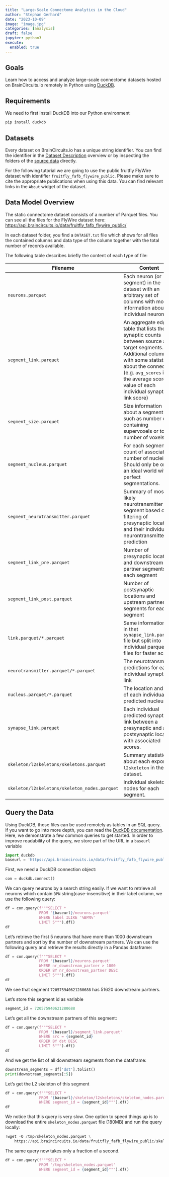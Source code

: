 ```yaml
---
title: "Large-Scale Connectome Analytics in the Cloud"
author: "Stephan Gerhard"
date: "2023-10-09"
image: "image.jpg"
categories: [analysis]
draft: false
jupyter: python3
execute: 
  enabled: true
---
```


## Goals

Learn how to access and analyze large-scale connectome datasets hosted on BrainCircuits.io remotely in Python using [DuckDB](https://duckdb.org/).


## Requirements

We need to first install DuckDB into our Python environment

```python
pip install duckdb
```

## Datasets

Every dataset on BrainCircuits.io has a unique string identifier. You can find the identifier in the [Dataset Description](https://braincircuits.io/dataset_description/) overview or by inspecting the folders of the [source data](https://api.braincircuits.io/data/) directly.

For the following tutorial we are going to use the public fruitfly FlyWire dataset with identifier `fruitfly_fafb_flywire_public`. Please make sure to cite the appropriate publications when using this data. You can find relevant links in the `About` widget of the dataset.

## Data Model Overview

The static connectome dataset consists of a number of Parquet files. You can see all the files for the FlyWire dataset here: [https://api.braincircuits.io/data/fruitfly_fafb_flywire_public/](https://api.braincircuits.io/data/fruitfly_fafb_flywire_public/)

In each dataset folder, you find a `DATASET.txt` file which shows for all files the contained columns and data type of the column together with the total number of records available.

The following table describes briefly the content of each type of file:

| Filename  | Content  |
|--------|--------|
| `neurons.parquet`  | Each neuron (or segment) in the dataset with an arbitrary set of columns with more information about individual neurons   |
| `segment_link.parquet`   | An aggregate edge table that lists the synaptic counts between source and target segments. Additional columns with some statistics about the connection (e.g. `avg_scores` is the average score value of each individual synaptic link score)    |
| `segment_size.parquet`   | Size information about a segment such as number of containing supervoxels or total number of voxels |
| `segment_nucleus.parquet`   | For each segment a count of associated number of nuclei. Should only be one in an ideal world with perfect segmentations. |
| `segment_neurotransmitter.parquet`   | Summary of most likely neurotransmitter per segment based on filtering of presynaptic locations and their individual neurontransmitter prediction  |
| `segment_link_pre.parquet`   | Number of presynaptic locations and downstream partner segments for each segment |
| `segment_link_post.parquet`   | Number of postsynaptic locations and upstream partner segments for each segment |
| `link.parquet/*.parquet` | Same information as in thet `synapse_link.parquet` file but split into individual parquet files for faster access |
| `neurotransmitter.parquet/*.parquet` | The neurotransmitter predictions for each individual synaptic link |
| `nucleus.parquet/*.parquet` | The location and size of each individual predicted nucleus |
| `synapse_link.parquet`   | Each individual predicted synaptic link between a presynaptic and a postsynaptic location with associated scores. |
| `skeleton/l2skeletons/skeletons.parquet` | Summary statistics about each exported `l2skeleton` in the dataset.  |
| `skeleton/l2skeletons/skeleton_nodes.parquet` | Individual skeleton nodes for each segment.  |

## Query the Data

Using DuckDB, those files can be used remotely as tables in an SQL query. If you want to go into more depth, you can read the [DuckDB documentation](https://duckdb.org/docs). Here, we demonstrate a few common queries to get started. In order to improve readability of the query, we store part of the URL in a `baseurl` variable

```python
import duckdb
baseurl = 'https://api.braincircuits.io/data/fruitfly_fafb_flywire_public'
```

First, we need a DuckDB connection object:

```python
con = duckdb.connect()
```

We can query neurons by a search string easily. If we want to retrieve all neurons which contain `BPN` string(case-insensitive) in their label column, we use the following query:

```python
df = con.query(f"""SELECT * 
               FROM '{baseurl}/neurons.parquet' 
               WHERE label ILIKE '%BPN%'
               LIMIT 5""").df()
df
```

Let's retrieve the first 5 neurons that have more than 1000 downstream partners and sort by the number of downstream partners. We can use the following query and retrieve the results directly in a Pandas dataframe:

```python
df = con.query(f"""SELECT * 
               FROM '{baseurl}/neurons.parquet' 
               WHERE nr_downstream_partner > 1000 
               ORDER BY nr_downstream_partner DESC
               LIMIT 5""").df()
df
```

We see that segment `720575940621280688` has 51620 downstream partners.

Let's store this segment id as variable

```python
segment_id = 720575940621280688
```

Let's get all the downstream partners of this segment:

```python
df = con.query(f"""SELECT * 
               FROM '{baseurl}/segment_link.parquet' 
               WHERE src = {segment_id}
               ORDER BY dst DESC
               LIMIT 5""").df()
df
```

And we get the list of all downstream segments from the dataframe:

```python
downstream_segments = df['dst'].tolist()
print(downstream_segments[:5])
```

Let's get the L2 skeleton of this segment

```python
df = con.query(f"""SELECT * 
               FROM '{baseurl}/skeleton/l2skeletons/skeleton_nodes.parquet' 
               WHERE segment_id = {segment_id}""").df()
df
```

We notice that this query is very slow. One option to speed things up is to download the entire `skeleton_nodes.parquet` file (180MB) and run the query locally:

```python
!wget -O /tmp/skeleton_nodes.parquet \
    https://api.braincircuits.io/data/fruitfly_fafb_flywire_public/skeleton/l2skeletons/skeleton_nodes.parquet 
```

The same query now takes only a fraction of a second.

```python
df = con.query(f"""SELECT * 
               FROM '/tmp/skeleton_nodes.parquet' 
               WHERE segment_id = {segment_id}""").df()
```
